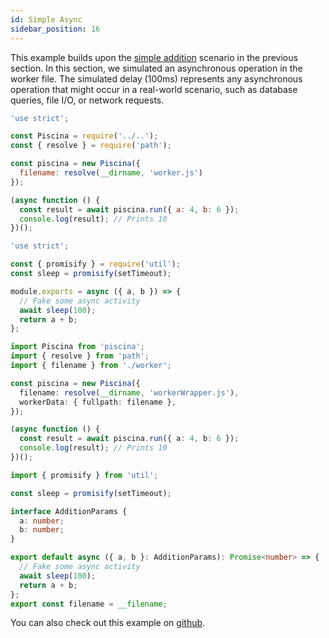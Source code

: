 ```yaml
---
id: Simple Async
sidebar_position: 16
---
```


This example builds upon the [simple addition](./simple.mdx) scenario in the previous section. In this section, we simulated an asynchronous operation in the worker file. The simulated delay (100ms) represents any asynchronous operation that might occur in a real-world scenario, such as database queries, file I/O, or network requests.

<Tabs>
<TabItem value="Javascript">

```javascript title="index.js"
'use strict';

const Piscina = require('../..');
const { resolve } = require('path');

const piscina = new Piscina({
  filename: resolve(__dirname, 'worker.js')
});

(async function () {
  const result = await piscina.run({ a: 4, b: 6 });
  console.log(result); // Prints 10
})();
```

```javascript title="worker.js"
'use strict';

const { promisify } = require('util');
const sleep = promisify(setTimeout);

module.exports = async ({ a, b }) => {
  // Fake some async activity
  await sleep(100);
  return a + b;
};
```

</TabItem>
<TabItem value="Typescript">

```typescript title="index.ts"
import Piscina from 'piscina';
import { resolve } from 'path';
import { filename } from './worker';

const piscina = new Piscina({
  filename: resolve(__dirname, 'workerWrapper.js'),
  workerData: { fullpath: filename },
});

(async function () {
  const result = await piscina.run({ a: 4, b: 6 });
  console.log(result); // Prints 10
})();
```

```typescript title="worker.ts"
import { promisify } from 'util';

const sleep = promisify(setTimeout);

interface AdditionParams {
  a: number;
  b: number;
}

export default async ({ a, b }: AdditionParams): Promise<number> => {
  // Fake some async activity
  await sleep(100);
  return a + b;
};
export const filename = __filename;
```

<WorkerWrapperComponent/>
</TabItem>
</Tabs>

You can also check out this example on [github](https://github.com/piscinajs/piscina/tree/current/examples/simple_async).
